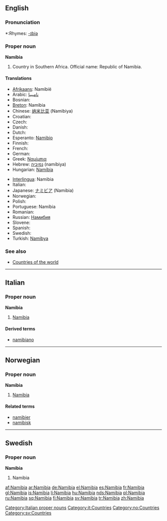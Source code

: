 ==English==

===Pronunciation===
*:Rhymes: [[Rhymes:English:-ɪbiə|-ɪbiə]]

===Proper noun===
'''Namibia'''

# Country in Southern Africa. Official name: Republic of Namibia.

====Translations====
{{top}}
* [[Afrikaans]]: Namibië
* Arabic: [[ناميبيا]]
* Bosnian: {{t-|bs|Namibija|f}}
* [[Breton]]: Namibia
* Chinese: [[纳米比亚]] (Namibiya)
* Croatian: {{t-|hr|Namibija|f}}
* Czech: {{t-|cs|Namibie|f}}
* Danish: {{t-|da|Namibia}}
* Dutch: {{t-|nl|Namibië}}
* Esperanto: [[Namibio]]
* Finnish: {{t+|fi|Namibia}}
* French: {{t+|fr|Namibie|f}}
* German: {{t+|de|Namibia}}
* Greek: [[Ναμίμπια]]
* Hebrew: [[נמיביה]] (namíbiya) {{f}}
* Hungarian: [[Namíbia]]
{{mid}}
* [[Interlingua]]: Namibia
* Italian: {{t-|it|Namibia}}
* Japanese: [[ナミビア]] (Namibia)
* Norwegian: {{t-|no|Namibia}}
* Polish: {{t+|pl|Namibia}}
* Portuguese: Namíbia
* Romanian: {{t-|ro|Namibia|f}}
* Russian: [[Намибия]]
* Slovene: {{t+|sl|Namibija|f}}
* Spanish: {{t+|es|Namibia}}
* Swedish: {{t+|sv|Namibia}}
* Turkish: [[Namibya]]
{{bottom}}

===See also===
* [[Appendix:Countries of the world|Countries of the world]]

----
==Italian==
{{wikipedia|lang=it}}

===Proper noun===
'''Namibia''' {{f}}

# [[#English|Namibia]]

====Derived terms====
* [[namibiano]]

[[Category:Italian proper nouns]]
[[Category:it:Countries]]

----
==Norwegian==

===Proper noun===
'''Namibia'''

# [[#English|Namibia]]

====Related terms====
*[[namibier]]
*[[namibisk]]

[[Category:no:Countries]]

----

==Swedish==

===Proper noun===
'''Namibia'''

# Namibia

[[Category:sv:Countries]]

[[af:Namibia]]
[[ar:Namibia]]
[[de:Namibia]]
[[el:Namibia]]
[[es:Namibia]]
[[fr:Namibia]]
[[gl:Namibia]]
[[is:Namibia]]
[[li:Namibia]]
[[hu:Namibia]]
[[nds:Namibia]]
[[pl:Namibia]]
[[ru:Namibia]]
[[sq:Namibia]]
[[fi:Namibia]]
[[sv:Namibia]]
[[tr:Namibia]]
[[zh:Namibia]]
